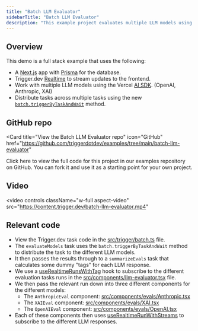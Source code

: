 ```yaml
---
title: "Batch LLM Evaluator"
sidebarTitle: "Batch LLM Evaluator"
description: "This example project evaluates multiple LLM models using the Vercel AI SDK and streams updates to the frontend using Trigger.dev Realtime."
---
```



## Overview

This demo is a full stack example that uses the following:

- A [Next.js](https://nextjs.org/) app with [Prisma](https://www.prisma.io/) for the database.
- Trigger.dev [Realtime](https://trigger.dev/launchweek/0/realtime) to stream updates to the frontend.
- Work with multiple LLM models using the Vercel [AI SDK](https://sdk.vercel.ai/docs/introduction). (OpenAI, Anthropic, XAI)
- Distribute tasks across multiple tasks using the new [`batch.triggerByTaskAndWait`](https://trigger.dev/docs/triggering#batch-triggerbytaskandwait) method.

## GitHub repo

<Card
  title="View the Batch LLM Evaluator repo"
  icon="GitHub"
  href="https://github.com/triggerdotdev/examples/tree/main/batch-llm-evaluator"
>
  Click here to view the full code for this project in our examples repository on GitHub. You can
  fork it and use it as a starting point for your own project.
</Card>

## Video

<video
  controls
  className="w-full aspect-video"
  src="https://content.trigger.dev/batch-llm-evaluator.mp4"
></video>

## Relevant code

- View the Trigger.dev task code in the [src/trigger/batch.ts](https://github.com/triggerdotdev/examples/blob/main/batch-llm-evaluator/src/trigger/batch.ts) file.
- The `evaluateModels` task uses the `batch.triggerByTaskAndWait` method to distribute the task to the different LLM models.
- It then passes the results through to a `summarizeEvals` task that calculates some dummy "tags" for each LLM response.
- We use a [useRealtimeRunsWithTag](https://trigger.dev/docs/frontend/react-hooks/realtime#userealtimerunswithtag) hook to subscribe to the different evaluation tasks runs in the [src/components/llm-evaluator.tsx](https://github.com/triggerdotdev/examples/blob/main/batch-llm-evaluator/src/components/llm-evaluator.tsx) file.
- We then pass the relevant run down into three different components for the different models:
  - The `AnthropicEval` component: [src/components/evals/Anthropic.tsx](https://github.com/triggerdotdev/examples/blob/main/batch-llm-evaluator/src/components/evals/Anthropic.tsx)
  - The `XAIEval` component: [src/components/evals/XAI.tsx](https://github.com/triggerdotdev/examples/blob/main/batch-llm-evaluator/src/components/evals/XAI.tsx)
  - The `OpenAIEval` component: [src/components/evals/OpenAI.tsx](https://github.com/triggerdotdev/examples/blob/main/batch-llm-evaluator/src/components/evals/OpenAI.tsx)
- Each of these components then uses [useRealtimeRunWithStreams](https://trigger.dev/docs/frontend/react-hooks/realtime#userealtimerunwithstreams) to subscribe to the different LLM responses.

<RealtimeLearnMore />
